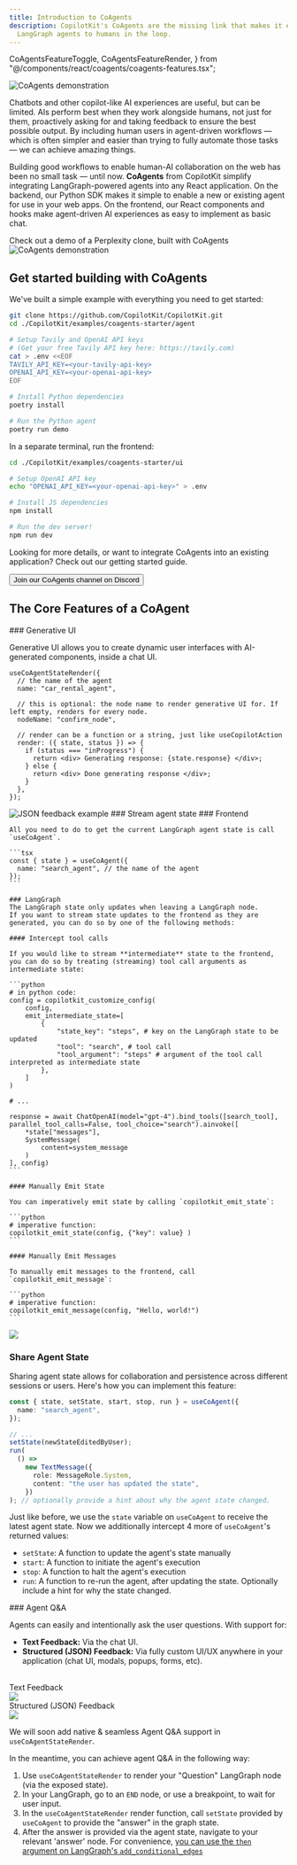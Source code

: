 ```yaml
---
title: Introduction to CoAgents
description: CopilotKit's CoAgents are the missing link that makes it easy to connect
  LangGraph agents to humans in the loop.
---
```


  CoAgentsFeatureToggle,
  CoAgentsFeatureRender,
} from "@/components/react/coagents/coagents-features.tsx";

<Frame className="-mt-12">
  <img
    src="/images/CoAgents.gif"
    alt="CoAgents demonstration"
    className="w-auto"
  />
</Frame>

Chatbots and other copilot-like AI experiences are useful, but can be limited. AIs perform best when they work alongside humans, not just for them, proactively asking for and taking feedback to ensure the best possible output. By including human users in agent-driven workflows — which is often simpler and easier than trying to fully automate those tasks — we can achieve amazing things.

Building good workflows to enable human-AI collaboration on the web has been no small task — until now. **CoAgents** from CopilotKit simplify integrating LangGraph-powered agents into any React application. On the backend, our Python SDK makes it simple to enable a new or existing agent for use in your web apps. On the frontend, our React components and hooks make agent-driven AI experiences as easy to implement as basic chat.

  <Link
    href="/coagents/coagent-demo"
    className="text-primary-600 decoration-from-font underline [text-underline-position:from-font]"
  >
    Check out a demo of a Perplexity clone, built with CoAgents
  </Link>

<div className="flex justify-center my-12">
  <YouTubeVideo videoId="nBephBv4zr0" defaultPlaybackRate={1.25} />
</div>

<Frame>
  <img
    src="/images/CoAgents.gif"
    alt="CoAgents demonstration"
    className="w-auto"
  />
</Frame>

## Get started building with CoAgents

We've built a simple example with everything you need to get started:

```bash
git clone https://github.com/CopilotKit/CopilotKit.git
cd ./CopilotKit/examples/coagents-starter/agent

# Setup Tavily and OpenAI API keys
# (Get your free Tavily API key here: https://tavily.com)
cat > .env <<EOF
TAVILY_API_KEY=<your-tavily-api-key>
OPENAI_API_KEY=<your-openai-api-key>
EOF

# Install Python dependencies
poetry install

# Run the Python agent
poetry run demo
```

In a separate terminal, run the frontend:

```bash
cd ./CopilotKit/examples/coagents-starter/ui

# Setup OpenAI API key
echo "OPENAI_API_KEY=<your-openai-api-key>" > .env

# Install JS dependencies
npm install

# Run the dev server!
npm run dev
```

Looking for more details, or want to integrate CoAgents into an existing application? <Link href="/coagents/getting-started" className="_text-primary-600 decoration-from-font underline [text-underline-position:from-font]">Check out our getting started guide</Link>.

<div className="flex justify-center mt-6 mb-12">
  <Link
    href="https://discord.gg/FsK9P2Nv"
    className="no-underline"
    target="_blank"
  >
    <button className="bg-indigo-600 text-white px-4 py-2 rounded-lg flex items-center gap-2 mt-2 font-medium">
      <FaDiscord className="w-4 h-4" />
      <span>Join our CoAgents channel on Discord</span>
    </button>
  </Link>
</div>

## The Core Features of a CoAgent

<DynamicContentWrapper>
<CoAgentsFeatureToggle />

<CoAgentsFeatureRender feature="generative-ui">
  ### Generative UI

Generative UI allows you to create dynamic user interfaces with AI-generated components, inside a chat UI.

```tsx
useCoAgentStateRender({
  // the name of the agent
  name: "car_rental_agent",

  // this is optional: the node name to render generative UI for. If left empty, renders for every node.
  nodeName: "confirm_node",

  // render can be a function or a string, just like useCopilotAction
  render: ({ state, status }) => {
    if (status === "inProgress") {
      return <div> Generating response: {state.response} </div>;
    } else {
      return <div> Done generating response </div>;
    }
  },
});
```

<Frame>
  <img src="/images/coagents/json-feedback.png" alt="JSON feedback example" />
</Frame>

</CoAgentsFeatureRender>

<CoAgentsFeatureRender feature="stream-agent-state">
  ### Stream agent state

  <Steps>
    ### Frontend

    All you need to do to get the current LangGraph agent state is call `useCoAgent`.

    ```tsx
    const { state } = useCoAgent({
      name: "search_agent", // the name of the agent
    });
    ```

    ### LangGraph
    The LangGraph state only updates when leaving a LangGraph node.
    If you want to stream state updates to the frontend as they are generated, you can do so by one of the following methods:

    #### Intercept tool calls

    If you would like to stream **intermediate** state to the frontend, you can do so by treating (streaming) tool call arguments as intermediate state:

    ```python
    # in python code:
    config = copilotkit_customize_config(
        config,
        emit_intermediate_state=[
            {
                "state_key": "steps", # key on the LangGraph state to be updated
                "tool": "search", # tool call
                "tool_argument": "steps" # argument of the tool call interpreted as intermediate state
            },
        ]
    )

    # ...

    response = await ChatOpenAI(model="gpt-4").bind_tools([search_tool], parallel_tool_calls=False, tool_choice="search").ainvoke([
        *state["messages"],
        SystemMessage(
            content=system_message
        )
    ], config)
    ```

    #### Manually Emit State

    You can imperatively emit state by calling `copilotkit_emit_state`:

    ```python
    # imperative function:
    copilotkit_emit_state(config, {"key": value} )
    ```

    #### Manually Emit Messages

    To manually emit messages to the frontend, call `copilotkit_emit_message`:

    ```python
    # imperative function:
    copilotkit_emit_message(config, "Hello, world!")
    ```

  </Steps>

<Frame>
  <img src="/images/coagents/intermediate-state.gif" />
</Frame>

</CoAgentsFeatureRender>

<CoAgentsFeatureRender feature="share-agent-state">

### Share Agent State

Sharing agent state allows for collaboration and persistence across different sessions or users. Here's how you can implement this feature:

```typescript
const { state, setState, start, stop, run } = useCoAgent({
  name: "search_agent",
});

// ...
setState(newStateEditedByUser);
run(
  () =>
    new TextMessage({
      role: MessageRole.System,
      content: "the user has updated the state",
    })
); // optionally provide a hint about why the agent state changed.
```

Just like before, we use the `state` variable on `useCoAgent` to receive the latest agent state.
Now we additionally intercept 4 more of `useCoAgent`'s returned values:

- `setState`: A function to update the agent's state manually
- `start`: A function to initiate the agent's execution
- `stop`: A function to halt the agent's execution
- `run`: A function to re-run the agent, after updating the state. Optionally include a hint for why the state changed.

</CoAgentsFeatureRender>

<CoAgentsFeatureRender feature="agent-q-and-a">
  ### Agent Q&A

Agents can easily and intentionally ask the user questions. With support for:

- **Text Feedback:** Via the chat UI.
- **Structured (JSON) Feedback:** Via fully custom UI/UX anywhere in your application (chat UI, modals, popups, forms, etc).

<br />

<div className="flex gap-2 w-full my-2">
  <div className="flex-1 border bg-white rounded-lg shadow-md p-4">
    <div className="flex items-center justify-center gap-2 font-semibold">
      <div className="bg-indigo-500 rounded-md w-7 h-7 text-white flex items-center justify-center">
        <TextIcon className="w-4 h-4" />
      </div>
      <span className="dark:text-black">Text Feedback</span>
    </div>
    <div className="italic py-4">
      <img
        src="/images/coagents/text-feedback.png"
        className="rounded-md border"
      />
    </div>
  </div>
  <div className="flex-1 border bg-white rounded-lg shadow-md p-4">
    <div className="flex items-center justify-center gap-2 font-semibold">
      <div className="bg-indigo-500 rounded-md w-7 h-7 text-white  flex items-center justify-center">
        <JsonIcon className="w-5 h-5" />
      </div>
      <span className="dark:text-black">Structured (JSON) Feedback</span>
    </div>
    <div className="italic py-4">
      <img
        src="/images/coagents/json-feedback.png"
        className="rounded-md border"
      />
    </div>
  </div>
</div>

We will soon add native & seamless Agent Q&A support in `useCoAgentStateRender`.

In the meantime, you can achieve agent Q&A in the following way:

1. Use `useCoAgentStateRender` to render your "Question" LangGraph node (via the exposed state).
2. In your LangGraph, go to an `END` node, or use a breakpoint, to wait for user input.
3. In the `useCoAgentStateRender` render function, call `setState` provided by `useCoAgent` to provide the "answer" in the graph state.
4. After the answer is provided via the agent state, navigate to your relevant 'answer' node. For convenience, [you can use the `then` argument on LangGraph's `add_conditional_edges`](https://langchain-ai.github.io/langgraph/reference/graphs/#stategraph)

</CoAgentsFeatureRender>

<CoAgentsFeatureToggle />
</DynamicContentWrapper>

<CoAgentsEnterpriseCTA />
